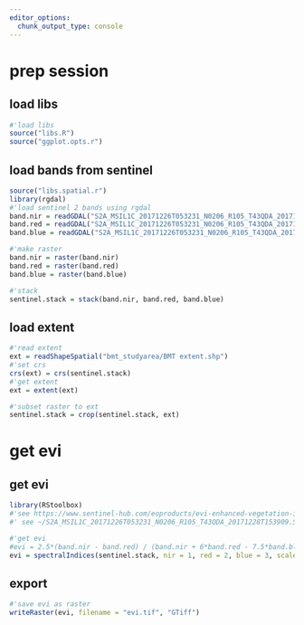 ```yaml
---
editor_options: 
  chunk_output_type: console
---
```


# prep session

## load libs
```r
#'load libs
source("libs.R")
source("ggplot.opts.r")
```


## load bands from sentinel

```r
source("libs.spatial.r")
library(rgdal)
#'load sentinel 2 bands using rgdal
band.nir = readGDAL("S2A_MSIL1C_20171226T053231_N0206_R105_T43QDA_20171228T153909.SAFE/GRANULE/L1C_T43QDA_A013115_20171226T054142/IMG_DATA/T43QDA_20171226T053231_B08.jp2")
band.red = readGDAL("S2A_MSIL1C_20171226T053231_N0206_R105_T43QDA_20171228T153909.SAFE/GRANULE/L1C_T43QDA_A013115_20171226T054142/IMG_DATA/T43QDA_20171226T053231_B04.jp2")
band.blue = readGDAL("S2A_MSIL1C_20171226T053231_N0206_R105_T43QDA_20171228T153909.SAFE/GRANULE/L1C_T43QDA_A013115_20171226T054142/IMG_DATA/T43QDA_20171226T053231_B02.jp2")

#'make raster
band.nir = raster(band.nir)
band.red = raster(band.red)
band.blue = raster(band.blue)

#'stack
sentinel.stack = stack(band.nir, band.red, band.blue)
```

## load extent

```r
#'read extent
ext = readShapeSpatial("bmt_studyarea/BMT extent.shp")
#'set crs
crs(ext) = crs(sentinel.stack)
#'get extent
ext = extent(ext)

#'subset raster to ext
sentinel.stack = crop(sentinel.stack, ext)
```


# get evi

## get evi
```r
library(RStoolbox)
#'see https://www.sentinel-hub.com/eoproducts/evi-enhanced-vegetation-index-0 for constants; G = 2.5, C1 = 6, C2 = 7.5, L = 1
#' see ~/S2A_MSIL1C_20171226T053231_N0206_R105_T43QDA_20171228T153909.SAFE/DATASTRIP/DS_MTI__20171228T153909_S20171226T054142/MTD_DS.xml for the scale factor, 10000

#'get evi
#evi = 2.5*(band.nir - band.red) / (band.nir + 6*band.red - 7.5*band.blue + 1)
evi = spectralIndices(sentinel.stack, nir = 1, red = 2, blue = 3, scaleFactor = 1e4, L_evi = 1, C1 = 6, C2 = 7.5, G = 2.5)

```

## export

```r
#'save evi as raster
writeRaster(evi, filename = "evi.tif", "GTiff")
```


